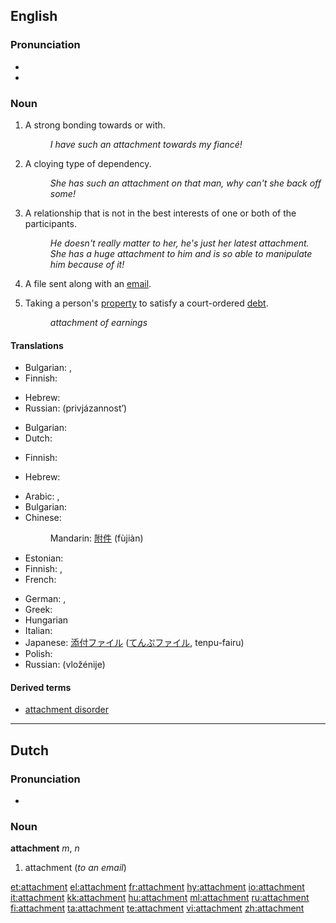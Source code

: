 {{wikipedia|dab=attachment}}
==English==

===Pronunciation===
* {{IPA|/əˈtæʧmənt/}}
* {{audio|en-us-attachment.ogg|Audio (US)}}

===Noun===
{{en-noun|attachments|-}}

# A strong bonding towards or with.
#: ''I have such an attachment towards my fiancé!''
# A cloying type of dependency.
#: ''She has such an attachment on that man, why can't she back off some!''
# A relationship that is not in the best interests of one or both of the participants.
#: ''He doesn't really matter to her, he's just her latest attachment.''
#: ''She has a huge attachment to him and is so able to manipulate him because of it!''
# {{computing}} A file sent along with an [[email]].
# {{legal}} Taking a person's [[property]] to satisfy a court-ordered [[debt]].
#: ''attachment of earnings''

====Translations====
{{trans-top|A strong bonding towards or with}}
* Bulgarian: {{t|bg|вярност}},  {{t|bg|привързаност}}
* Finnish: {{t-|fi|kiintymys}}
{{trans-mid}}
* Hebrew: {{he-translation|התדבקות|hitdabqoot}}
* Russian: {{t|ru|привязанность|f}} (privjázannost’)
{{trans-bottom}}

{{trans-top|A cloying type of dependency}}
* Bulgarian: {{t|bg|преданост}}
* Dutch: {{t-|nl|gehechtheid|f}}
{{trans-mid}}
* Finnish: {{t-|fi|kiintymys}}
{{trans-bottom}}

{{trans-top|A relationship that is not in the best interests of one or both of the participants}}
* Hebrew: {{he-translation|התדבקות|hitdabqoot}}
{{trans-mid}}
{{trans-bottom}}

{{trans-top|A file sent along with an email}}
* Arabic: {{t|ar|إلحاق|m|tr='ílHaq}}, {{t|ar|ملحق|m|tr=múlHaq}}
* Bulgarian: {{t|bg|приложение}}
* Chinese:
*: Mandarin: [[附件]] (fùjiàn)
* Estonian: {{t|et|kaasatud fail}}
* Finnish: {{t-|fi|liitetiedosto}}, {{t+|fi|liite}}
* French: {{t+|fr|pièce jointe}}
{{trans-mid}}
* German: {{t+|de|Anlage|f}}, {{t+|de|Anhang|m}}
* Greek: {{t+|el|επισύναψη|f}}
* Hungarian {{t|hu|melléklet}}
* Italian: {{t+|it|allegato|m}}
* Japanese: [[添付ファイル]] ([[てんぷファイル]], tenpu-fairu)
* Polish: {{t+|pl|załącznik|m}}
* Russian: {{t|ru|вложение|n}} (vložénije)
{{trans-bottom}}

====Derived terms====
* [[attachment disorder]]

----

==Dutch==

===Pronunciation===
* {{IPA|/a'tæʧmɛnt/|lang=nl}}

===Noun===
'''attachment''' ''m'', ''n''

# attachment (''to an email'')

[[et:attachment]]
[[el:attachment]]
[[fr:attachment]]
[[hy:attachment]]
[[io:attachment]]
[[it:attachment]]
[[kk:attachment]]
[[hu:attachment]]
[[ml:attachment]]
[[ru:attachment]]
[[fi:attachment]]
[[ta:attachment]]
[[te:attachment]]
[[vi:attachment]]
[[zh:attachment]]